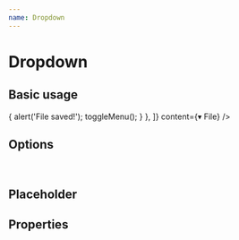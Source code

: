 ```yaml
---
name: Dropdown
---
```



# Dropdown

## Basic usage

<Playground>
  <Dropdown
    options={[
      { text: 'Save…', value: 'bar', onClick: ({ toggleMenu }) => {
          alert('File saved!');
          toggleMenu();
        }
      },
    ]}
    content={<span>▾ File</span>}
  />
</Playground>

## Options

<Playground>
  <Dropdown
    options={[
      { text: 'Foo', value: 'foo' },
      { text: 'Bar', value: 'bar' }
    ]}
  />
  &nbsp;
  <Dropdown
    options={[
      { text: 'Very Long Item Text That Should Overflow', value: 'very-long' },
      { text: 'Short', value: 'short' }
    ]}
  />
  &nbsp;
  <Dropdown
    options={[
      { text: 'Abkhazia', value: 'Abkhazia' },
      { text: 'Afghanistan', value: 'Afghanistan' },
      { text: 'Aland Islands', value: 'Aland Islands' },
      { text: 'Albania', value: 'Albania' },
      { text: 'Algeria', value: 'Algeria' },
      { text: 'American Samoa', value: 'American Samoa' },
      { text: 'Andorra', value: 'Andorra' },
      { text: 'Angola', value: 'Angola' },
      { text: 'Anguilla', value: 'Anguilla' },
      { text: 'Antarctica', value: 'Antarctica' },
      { text: 'Antigua and Barbuda', value: 'Antigua and Barbuda' },
      { text: 'Argentina', value: 'Argentina' },
      { text: 'Armenia', value: 'Armenia' },
      { text: 'Aruba', value: 'Aruba' },
      { text: 'Ascension', value: 'Ascension' },
      { text: 'Australia', value: 'Australia' },
      { text: 'Austria', value: 'Austria' },
      { text: 'Azerbaijan', value: 'Azerbaijan' },
      { text: 'Bahamas', value: 'Bahamas' },
      { text: 'Bahrain', value: 'Bahrain' },
      { text: 'Bangladesh', value: 'Bangladesh' },
      { text: 'Barbados', value: 'Barbados' },
      { text: 'Belarus', value: 'Belarus' },
      { text: 'Belgium', value: 'Belgium' },
      { text: 'Belize', value: 'Belize' },
      { text: 'Benin', value: 'Benin' },
      { text: 'Bermuda', value: 'Bermuda' },
      { text: 'Bhutan', value: 'Bhutan' },
      { text: 'Bolivia', value: 'Bolivia' },
      { text: 'Bonaire', value: 'Bonaire' },
      { text: 'Bosnia and Herzegovina', value: 'Bosnia and Herzegovina' },
      { text: 'Botswana', value: 'Botswana' },
      { text: 'Brazil', value: 'Brazil' },
      { text: 'British Virgin Islands', value: 'British Virgin Islands' },
      { text: 'Brunei', value: 'Brunei' },
      { text: 'Bulgaria', value: 'Bulgaria' },
      { text: 'Burkina Faso', value: 'Burkina Faso' },
      { text: 'Burundi', value: 'Burundi' },
      { text: 'Cambodia', value: 'Cambodia' },
      { text: 'Cameroon', value: 'Cameroon' },
      { text: 'Canada', value: 'Canada' },
      { text: 'Cape Verde', value: 'Cape Verde' },
      { text: 'Central African Republic', value: 'Central African Republic' },
      { text: 'Cayman Islands', value: 'Cayman Islands' },
      { text: 'Chad', value: 'Chad' },
      { text: 'Chile', value: 'Chile' },
      { text: 'China', value: 'China' },
      { text: 'Christmas Island', value: 'Christmas Island' },
      { text: 'Cocos (Keeling) Islands', value: 'Cocos (Keeling) Islands' },
      { text: 'Colombia', value: 'Colombia' },
      { text: 'Comoros', value: 'Comoros' },
      { text: 'Cook Islands', value: 'Cook Islands' },
      { text: 'Costa Rica', value: 'Costa Rica' },
      { text: 'Croatia', value: 'Croatia' },
      { text: 'Cuba', value: 'Cuba' },
      { text: 'Curacao', value: 'Curacao' },
      { text: 'Cyprus', value: 'Cyprus' },
      { text: 'Czech Republic', value: 'Czech Republic' },
      { text: 'Denmark', value: 'Denmark' },
      { text: 'Djibouti', value: 'Djibouti' },
      { text: 'Dominica', value: 'Dominica' },
      { text: 'Dominican Republic', value: 'Dominican Republic' },
      { text: 'Donetsk\'s Republic', value: 'Donetsk\'s Republic' },
      { text: 'DR Congo', value: 'DR Congo' },
      { text: 'Ecuador', value: 'Ecuador' },
      { text: 'Egypt', value: 'Egypt' },
      { text: 'El Salvador', value: 'El Salvador' },
      { text: 'Equatorial Guinea', value: 'Equatorial Guinea' },
      { text: 'Eritrea', value: 'Eritrea' },
      { text: 'Estonia', value: 'Estonia' },
      { text: 'Ethiopia', value: 'Ethiopia' },
      { text: 'Falkland Islands', value: 'Falkland Islands' },
      { text: 'Faroe Islands', value: 'Faroe Islands' },
      { text: 'Fiji', value: 'Fiji' },
      { text: 'Finland', value: 'Finland' },
      { text: 'France', value: 'France' },
      { text: 'FS Micronesia', value: 'FS Micronesia' },
      { text: 'French Guiana', value: 'French Guiana' },
      { text: 'French Polynesia', value: 'French Polynesia' },
      { text: 'Gabon', value: 'Gabon' },
      { text: 'Gambia', value: 'Gambia' },
      { text: 'Georgia', value: 'Georgia' },
      { text: 'Germany', value: 'Germany' },
      { text: 'Ghana', value: 'Ghana' },
      { text: 'Gibraltar', value: 'Gibraltar' },
      { text: 'Greece', value: 'Greece' },
      { text: 'Greenland', value: 'Greenland' },
      { text: 'Grenada', value: 'Grenada' },
      { text: 'Guam', value: 'Guam' },
      { text: 'Guadalupe', value: 'Guadalupe' },
      { text: 'Guatemala', value: 'Guatemala' },
      { text: 'Guernsey', value: 'Guernsey' },
      { text: 'Guinea', value: 'Guinea' },
      { text: 'Guinea-Bissau', value: 'Guinea-Bissau' },
      { text: 'Guyana', value: 'Guyana' },
      { text: 'Haiti', value: 'Haiti' },
      { text: 'Honduras', value: 'Honduras' },
      { text: 'Hong Kong', value: 'Hong Kong' },
      { text: 'Hungary', value: 'Hungary' },
      { text: 'Iceland', value: 'Iceland' },
      { text: 'India', value: 'India' },
      { text: 'Indonesia', value: 'Indonesia' },
      { text: 'Iran', value: 'Iran' },
      { text: 'Iraq', value: 'Iraq' },
      { text: 'Ireland', value: 'Ireland' },
      { text: 'Isle of Man', value: 'Isle of Man' },
      { text: 'Israel', value: 'Israel' },
      { text: 'Italy', value: 'Italy' },
      { text: 'Ivory Coast', value: 'Ivory Coast' },
      { text: 'Jamaica', value: 'Jamaica' },
      { text: 'Jan Mayen', value: 'Jan Mayen' },
      { text: 'Japan', value: 'Japan' },
      { text: 'Jersey', value: 'Jersey' },
      { text: 'Jordan', value: 'Jordan' },
      { text: 'Kazakhstan', value: 'Kazakhstan' },
      { text: 'Kenya', value: 'Kenya' },
      { text: 'Kiribati', value: 'Kiribati' },
      { text: 'Kosovo', value: 'Kosovo' },
      { text: 'Kuwait', value: 'Kuwait' },
      { text: 'Kyrgyzstan', value: 'Kyrgyzstan' },
      { text: 'Laos', value: 'Laos' },
      { text: 'Latvia', value: 'Latvia' },
      { text: 'Lebanon', value: 'Lebanon' },
      { text: 'Lesotho', value: 'Lesotho' },
      { text: 'Liberia', value: 'Liberia' },
      { text: 'Libya', value: 'Libya' },
      { text: 'Liechtenstein', value: 'Liechtenstein' },
      { text: 'Lithuania', value: 'Lithuania' },
      { text: 'Luhansk Republic', value: 'Luhansk Republic' },
      { text: 'Luxembourg', value: 'Luxembourg' },
      { text: 'Macau', value: 'Macau' },
      { text: 'Macedonia', value: 'Macedonia' },
      { text: 'Madagascar', value: 'Madagascar' },
      { text: 'Malawi', value: 'Malawi' },
      { text: 'Malaysia', value: 'Malaysia' },
      { text: 'Maldives', value: 'Maldives' },
      { text: 'Mali', value: 'Mali' },
      { text: 'Malta', value: 'Malta' },
      { text: 'Marshall Islands', value: 'Marshall Islands' },
      { text: 'Martinique', value: 'Martinique' },
      { text: 'Mauritania', value: 'Mauritania' },
      { text: 'Mauritius', value: 'Mauritius' },
      { text: 'Mayotte', value: 'Mayotte' },
      { text: 'Mexico', value: 'Mexico' },
      { text: 'Moldova', value: 'Moldova' },
      { text: 'Monaco', value: 'Monaco' },
      { text: 'Mongolia', value: 'Mongolia' },
      { text: 'Montserrat', value: 'Montserrat' },
      { text: 'Montenegro', value: 'Montenegro' },
      { text: 'Morocco', value: 'Morocco' },
      { text: 'Mozambique', value: 'Mozambique' },
      { text: 'Myanmar', value: 'Myanmar' },
      { text: 'Nagorno-Karabakh', value: 'Nagorno-Karabakh' },
      { text: 'Namibia', value: 'Namibia' },
      { text: 'Nauru', value: 'Nauru' },
      { text: 'Nepal', value: 'Nepal' },
      { text: 'Netherlands', value: 'Netherlands' },
      { text: 'New Caledonia', value: 'New Caledonia' },
      { text: 'New Zealand', value: 'New Zealand' },
      { text: 'Nicaragua', value: 'Nicaragua' },
      { text: 'Niger', value: 'Niger' },
      { text: 'Nigeria', value: 'Nigeria' },
      { text: 'Niue', value: 'Niue' },
      { text: 'Norfolk Island', value: 'Norfolk Island' },
      { text: 'North Korea', value: 'North Korea' },
      { text: 'Northern Cyprus', value: 'Northern Cyprus' },
      { text: 'Northern Mariana Islands', value: 'Northern Mariana Islands' },
      { text: 'Norway', value: 'Norway' },
      { text: 'Oman', value: 'Oman' },
      { text: 'Pakistan', value: 'Pakistan' },
      { text: 'Palau', value: 'Palau' },
      { text: 'Palestinian Territories', value: 'Palestinian Territories' },
      { text: 'Panama', value: 'Panama' },
      { text: 'Papua New Guinea', value: 'Papua New Guinea' },
      { text: 'Paraguay', value: 'Paraguay' },
      { text: 'Peru', value: 'Peru' },
      { text: 'Philippines', value: 'Philippines' },
      { text: 'Pitcairn Islands', value: 'Pitcairn Islands' },
      { text: 'Poland', value: 'Poland' },
      { text: 'Portugal', value: 'Portugal' },
      { text: 'Puerto Rico', value: 'Puerto Rico' },
      { text: 'Qatar', value: 'Qatar' },
      { text: 'Reunion', value: 'Reunion' },
      { text: 'Romania', value: 'Romania' },
      { text: 'Russia', value: 'Russia' },
      { text: 'Rwanda', value: 'Rwanda' },
      { text: 'Republic of the Congo', value: 'Republic of the Congo' },
      { text: 'Saba', value: 'Saba' },
      { text: 'Sahrawi Republic', value: 'Sahrawi Republic' },
      { text: 'Saint Barthelemy', value: 'Saint Barthelemy' },
      { text: 'Saint Helena', value: 'Saint Helena' },
      { text: 'Saint Kitts and Nevis', value: 'Saint Kitts and Nevis' },
      { text: 'Saint Lucia', value: 'Saint Lucia' },
      { text: 'Saint Martin', value: 'Saint Martin' },
      { text: 'Saint Pierre and Miquelon', value: 'Saint Pierre and Miquelon' },
      { text: 'Saint Vincent and the Grenadines', value: 'Saint Vincent and the Grenadines' },
      { text: 'Samoa', value: 'Samoa' },
      { text: 'San Marino', value: 'San Marino' },
      { text: 'Sao Tome and Principe', value: 'Sao Tome and Principe' },
      { text: 'Saudi Arabia', value: 'Saudi Arabia' },
      { text: 'Sealand', value: 'Sealand' },
      { text: 'Senegal', value: 'Senegal' },
      { text: 'Serbia', value: 'Serbia' },
      { text: 'Seychelles', value: 'Seychelles' },
      { text: 'Sierra Leone', value: 'Sierra Leone' },
      { text: 'Singapore', value: 'Singapore' },
      { text: 'Sint Eustatius', value: 'Sint Eustatius' },
      { text: 'Sint Maarten', value: 'Sint Maarten' },
      { text: 'Slovakia', value: 'Slovakia' },
      { text: 'Slovenia', value: 'Slovenia' },
      { text: 'Solomon Islands', value: 'Solomon Islands' },
      { text: 'Somalia', value: 'Somalia' },
      { text: 'Somaliland', value: 'Somaliland' },
      { text: 'South Africa', value: 'South Africa' },
      { text: 'South Georgia and the South Sandwich Islands', value: 'South Georgia and the South Sandwich Islands' },
      { text: 'South Korea', value: 'South Korea' },
      { text: 'South Ossetia', value: 'South Ossetia' },
      { text: 'South Sudan', value: 'South Sudan' },
      { text: 'Spain', value: 'Spain' },
      { text: 'Sri Lanka', value: 'Sri Lanka' },
      { text: 'Sudan', value: 'Sudan' },
      { text: 'Suriname', value: 'Suriname' },
      { text: 'Svalbard', value: 'Svalbard' },
      { text: 'Swaziland', value: 'Swaziland' },
      { text: 'Sweden', value: 'Sweden' },
      { text: 'Switzerland', value: 'Switzerland' },
      { text: 'Syria', value: 'Syria' },
      { text: 'Taiwan', value: 'Taiwan' },
      { text: 'Tajikistan', value: 'Tajikistan' },
      { text: 'Tanzania', value: 'Tanzania' },
      { text: 'Thailand', value: 'Thailand' },
      { text: 'Timor-Leste', value: 'Timor-Leste' },
      { text: 'Togo', value: 'Togo' },
      { text: 'Tokelau', value: 'Tokelau' },
      { text: 'Tonga', value: 'Tonga' },
      { text: 'Transnistria', value: 'Transnistria' },
      { text: 'Tibet', value: 'Tibet' },
      { text: 'Trinidad and Tobago', value: 'Trinidad and Tobago' },
      { text: 'Tristan da Cunha', value: 'Tristan da Cunha' },
      { text: 'Tunisia', value: 'Tunisia' },
      { text: 'Turkey', value: 'Turkey' },
      { text: 'Turkmenistan', value: 'Turkmenistan' },
      { text: 'Turks and Caicos', value: 'Turks and Caicos' },
      { text: 'Tuvalu', value: 'Tuvalu' },
      { text: 'Uganda', value: 'Uganda' },
      { text: 'Ukraine', value: 'Ukraine' },
      { text: 'United Arab Emirates', value: 'United Arab Emirates' },
      { text: 'United Kingdom', value: 'United Kingdom' },
      { text: 'United States of America', value: 'United States of America' },
      { text: 'Uruguay', value: 'Uruguay' },
      { text: 'US Virgin Islands', value: 'US Virgin Islands' },
      { text: 'Uzbekistan', value: 'Uzbekistan' },
      { text: 'Vanuatu', value: 'Vanuatu' },
      { text: 'Vatican City', value: 'Vatican City' },
      { text: 'Venezuela', value: 'Venezuela' },
      { text: 'Vietnam', value: 'Vietnam' },
      { text: 'Wallis and Futuna', value: 'Wallis and Futuna' },
      { text: 'Yemen', value: 'Yemen' },
      { text: 'Zambia', value: 'Zambia' },
      { text: 'Zimbabwe', value: 'Zimbabwe' }
    ]}
  />
</Playground>

## Placeholder

<Playground>
  <Dropdown placeholder='Placeholder' />
</Playground>

## Properties

<PropsTable of={Dropdown}></PropsTable>
